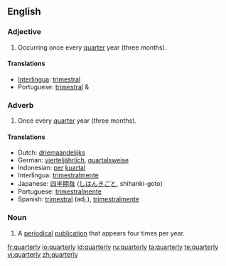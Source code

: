 ==English==

===Adjective===
{{en-adj|-}}

# Occurring once every [[quarter]] year (three months).

====Translations====
*[[Interlingua]]: [[trimestral]]
*Portuguese: [[trimestral]] {{m}} & {{f}}

===Adverb===
{{en-adv|-}}

# Once every [[quarter]] year (three months).

====Translations====
*Dutch: [[driemaandelijks]]
*German: [[vierteljährlich]], [[quartalsweise]]
*Indonesian: [[per]] [[kuartal]]
*Interlingua: [[trimestralmente]]
*Japanese: [[四半期毎]] ([[しはんきごと]], shihanki-goto)
*Portuguese: [[trimestralmente]]
*Spanish: [[trimestral]] (adj.), [[trimestralmente]]

===Noun===
{{en-noun|quarterlies}}

# A [[periodical]] [[publication]] that appears four times per year.

[[fr:quarterly]]
[[io:quarterly]]
[[id:quarterly]]
[[ru:quarterly]]
[[ta:quarterly]]
[[te:quarterly]]
[[vi:quarterly]]
[[zh:quarterly]]